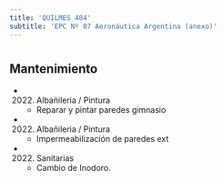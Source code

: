 ```yaml
---
title: 'QUILMES 484'
subtitle: 'EPC Nº 07 Aeronáutica Argentina (anexo)'
---
```


#


## Mantenimiento

*  (2022) Albañileria / Pintura 
    + Reparar y pintar paredes gimnasio

*  (2022) Albañileria / Pintura 
    + Impermeabilización de paredes ext

*  (2022) Sanitarias 
    + Cambio de Inodoro.



